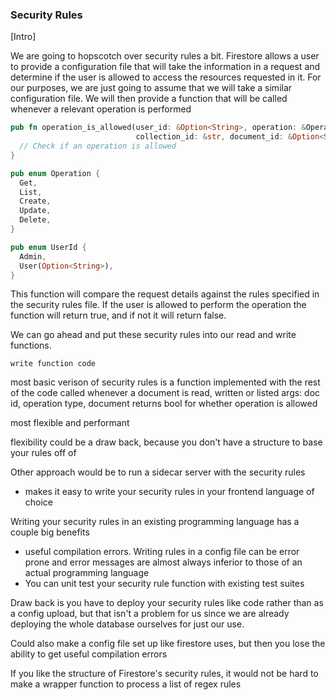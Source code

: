 ### Security Rules

[Intro]

We are going to hopscotch over security rules a bit. Firestore allows a user to
provide a configuration file that will take the information in a request and
determine if the user is allowed to access the resources requested in it. For
our purposes, we are just going to assume that we will take a similar
configuration file. We will then provide a function that will be called whenever
a relevant operation is performed

```rust
pub fn operation_is_allowed(user_id: &Option<String>, operation: &Operation, collection_parent_path: &Option<String>,
                            collection_id: &str, document_id: &Option<String>) -> bool {
  // Check if an operation is allowed
}

pub enum Operation {
  Get,
  List,
  Create,
  Update,
  Delete,
}

pub enum UserId {
  Admin,
  User(Option<String>),
}
```

This function will compare the request details against the rules specified in
the security rules file. If the user is allowed to perform the operation the
function will return true, and if not it will return false.

We can go ahead and put these security rules into our read and write functions.

```
write function code
```

most basic verison of security rules is a function implemented with the rest of
the code called whenever a document is read, written or listed args: doc id,
operation type, document returns bool for whether operation is allowed

most flexible and performant

flexibility could be a draw back, because you don't have a structure to base
your rules off of

Other approach would be to run a sidecar server with the security rules

- makes it easy to write your security rules in your frontend language of choice

Writing your security rules in an existing programming language has a couple big
benefits

- useful compilation errors. Writing rules in a config file can be error prone
  and error messages are almost always inferior to those of an actual
  programming language
- You can unit test your security rule function with existing test suites

Draw back is you have to deploy your security rules like code rather than as a
config upload, but that isn't a problem for us since we are already deploying
the whole database ourselves for just our use.

Could also make a config file set up like firestore uses, but then you lose the
ability to get useful compilation errors

If you like the structure of Firestore's security rules, it would not be hard to
make a wrapper function to process a list of regex rules
